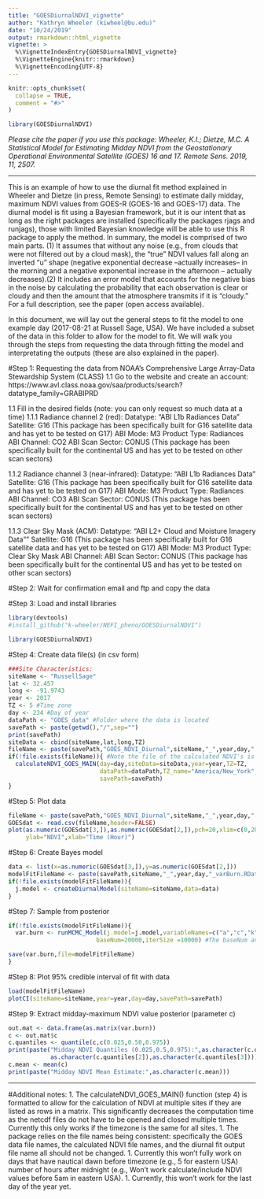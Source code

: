 ```yaml
---
title: "GOESDiurnalNDVI_vignette"
author: "Kathryn Wheeler (kiwheel@bu.edu)"
date: "10/24/2019"
output: rmarkdown::html_vignette
vignette: >
  %\VignetteIndexEntry{GOESDiurnalNDVI_vignette}
  %\VignetteEngine{knitr::rmarkdown}
  %\VignetteEncoding{UTF-8}
---
```


```r
knitr::opts_chunk$set(
  collapse = TRUE,
  comment = "#>"
)
```

```r
library(GOESDiurnalNDVI)
```

*Please cite the paper if you use this package: Wheeler, K.I.; Dietze, M.C. A Statistical Model for Estimating Midday NDVI from the Geostationary Operational Environmental Satellite (GOES) 16 and 17. Remote Sens. 2019, 11, 2507.*

----------------

This is an example of how to use the diurnal fit method explained in Wheeler and Dietze (in press, Remote Sensing) to estimate daily midday, maximum NDVI values from GOES-R (GOES-16 and GOES-17) data. The diurnal model is fit using a Bayesian framework, but it is our intent that as long as the right packages are installed (specifically the packages rjags and runjags), those with limited Bayesian knowledge will be able to use this R package to apply the method. In summary, the model is comprised of two main parts. (1) It assumes that without any noise (e.g., from clouds that were not filtered out by a cloud mask), the "true" NDVI values fall along an inverted "u" shape (negative exponential decrease --actually increases-- in the morning and a negative exponential increase in the afternoon -- actually decreases).(2) It includes an error model that accounts for the negative bias in the noise by calculating the probability that each observation is clear or cloudy and then the amount that the atmosphere transmits if it is "cloudy." For a full description, see the paper (open access available). 

In this document, we will lay out the general steps to fit the model to one example day (2017-08-21 at Russell Sage, USA). We have included a subset of the data in this folder to allow for the model to fit. We will walk you through the steps from requesting the data through fitting the model and interpretating the outputs (these are also explained in the paper). 

#Step 1: Requesting the data from NOAA's Comprehensive Large Array-Data Stewardship System (CLASS)
1.1 Go to the website and create an account: https://www.avl.class.noaa.gov/saa/products/search?datatype_family=GRABIPRD

1.1 Fill in the desired fields (note: you can only request so much data at a time)
1.1.1 Radiance channel 2 (red): 
      Datatype: "ABI L1b Radiances Data"
      Satellite: G16 (This package has been specifically built for G16 satellite data and has yet to be tested on G17)
      ABI Mode: M3
      Product Type: Radiances
      ABI Channel: CO2
      ABI Scan Sector: CONUS (This package has been specifically built for the continental US and has yet to be tested on other scan sectors)
      
1.1.2 Radiance channel 3 (near-infrared): 
      Datatype: "ABI L1b Radiances Data"
      Satellite: G16 (This package has been specifically built for G16 satellite data and has yet to be tested on G17)
      ABI Mode: M3
      Product Type: Radiances
      ABI Channel: CO3
      ABI Scan Sector: CONUS (This package has been specifically built for the continental US and has yet to be tested on other scan sectors)
      
1.1.3 Clear Sky Mask (ACM): 
      Datatype: "ABI L2+ Cloud and Moisture Imagery Data""
      Satellite: G16 (This package has been specifically built for G16 satellite data and has yet to be tested on G17)
      ABI Mode: M3
      Product Type: Clear Sky Mask
      ABI Channel: <Leave blank>
      ABI Scan Sector: CONUS (This package has been specifically built for the continental US and has yet to be tested on other scan sectors)

#Step 2: Wait for confirmation email and ftp and copy the data

#Step 3: Load and install libraries
```r
library(devtools)
#install_github("k-wheeler/NEFI_pheno/GOESDiurnalNDVI")

library(GOESDiurnalNDVI)

```

#Step 4: Create data file(s) (in csv form)
```r
###Site Characteristics:
siteName <- "RussellSage"
lat <- 32.457
long <- -91.9743
year <- 2017
TZ <- 5 #Time zone
day <- 234 #Day of year
dataPath <- "GOES_data" #Folder where the data is located
savePath <- paste(getwd(),"/",sep="")
print(savePath)
siteData <- cbind(siteName,lat,long,TZ)
fileName <- paste(savePath,"GOES_NDVI_Diurnal",siteName,"_",year,day,".csv",sep="")
if(!file.exists(fileName)){ #Note the file of the calculated NDVI's is included on github
  calculateNDVI_GOES_MAIN(day=day,siteData=siteData,year=year,TZ=TZ,
                          dataPath=dataPath,TZ_name="America/New_York",
                          savePath=savePath)
}
```

#Step 5: Plot data
```r
fileName <- paste(savePath,"GOES_NDVI_Diurnal",siteName,"_",year,day,".csv",sep="")
GOESdat <- read.csv(fileName,header=FALSE)
plot(as.numeric(GOESdat[3,]),as.numeric(GOESdat[2,]),pch=20,xlim=c(0,20),ylim=c(0,1),
     ylab="NDVI",xlab="Time (Hour)")

```

#Step 6: Create Bayes model
```r
data <- list(x=as.numeric(GOESdat[3,]),y=as.numeric(GOESdat[2,]))
modelFitFileName <- paste(savePath,siteName,"_",year,day,"_varBurn.RData",sep="")
if(!file.exists(modelFitFileName)){
  j.model <- createDiurnalModel(siteName=siteName,data=data)
}

```

#Step 7: Sample from posterior
```r
if(!file.exists(modelFitFileName)){
  var.burn <- runMCMC_Model(j.model=j.model,variableNames=c("a","c","k","prec"),
                         baseNum=20000,iterSize =10000) #The baseNum and iterSize can be increased/decreased to make the code run faster if you know it will converge easier

save(var.burn,file=modelFitFileName)
}
```

#Step 8: Plot 95% credible interval of fit with data
```r
load(modelFitFileName)
plotCI(siteName=siteName,year=year,day=day,savePath=savePath)
```

#Step 9: Extract midday-maximum NDVI value posterior (parameter c)
```r
out.mat <- data.frame(as.matrix(var.burn))
c <- out.mat$c
c.quantiles <- quantile(c,c(0.025,0.50,0.975))
print(paste("Midday NDVI Quantiles (0.025,0.5,0.975):",as.character(c.quantiles[1]),
            as.character(c.quantiles[2]),as.character(c.quantiles[3])))
c.mean <- mean(c)
print(paste("Midday NDVI Mean Estimate:",as.character(c.mean)))
```

-------------------------------
#Additional notes:
1. The calculateNDVI_GOES_MAIN() function (step 4) is formatted to allow for the calculation of NDVI at multiple sites if they are listed as rows in a matrix. This significantly decreases the computation time as the netcdf files do not have to be opened and closed multiple times. Currently this only works if the timezone is the same for all sites.
1. The package relies on the file names being consistent: specifically the GOES data file names, the calculated NDVI file names, and the diurnal fit output file name all should not be changed.
1. Currently this won't fully work on days that have nautical dawn before timezone (e.g., 5 for eastern USA) number of hours after midnight (e.g., Won't work calculate/include NDVI values before 5am in eastern USA).
1. Currently, this won't work for the last day of the year yet.

